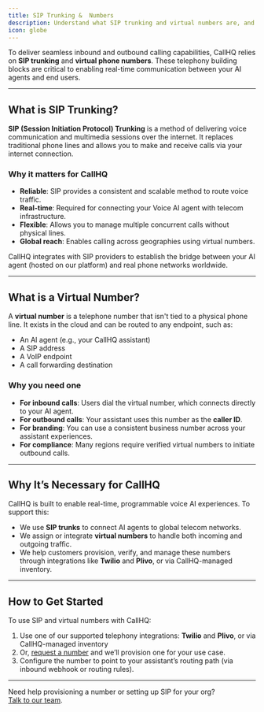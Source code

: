 ```yaml
---
title: SIP Trunking &  Numbers
description: Understand what SIP trunking and virtual numbers are, and why they are essential for deploying voice AI agents with CallHQ.
icon: globe
---
```



To deliver seamless inbound and outbound calling capabilities, CallHQ relies on **SIP trunking** and **virtual phone numbers**. These telephony building blocks are critical to enabling real-time communication between your AI agents and end users.

---

## What is SIP Trunking?

**SIP (Session Initiation Protocol) Trunking** is a method of delivering voice communication and multimedia sessions over the internet. It replaces traditional phone lines and allows you to make and receive calls via your internet connection.

### Why it matters for CallHQ

- **Reliable**: SIP provides a consistent and scalable method to route voice traffic.
- **Real-time**: Required for connecting your Voice AI agent with telecom infrastructure.
- **Flexible**: Allows you to manage multiple concurrent calls without physical lines.
- **Global reach**: Enables calling across geographies using virtual numbers.

CallHQ integrates with SIP providers to establish the bridge between your AI agent (hosted on our platform) and real phone networks worldwide.

---

## What is a Virtual Number?

A **virtual number** is a telephone number that isn't tied to a physical phone line. It exists in the cloud and can be routed to any endpoint, such as:

- An AI agent (e.g., your CallHQ assistant)
- A SIP address
- A VoIP endpoint
- A call forwarding destination

### Why you need one

- **For inbound calls**: Users dial the virtual number, which connects directly to your AI agent.
- **For outbound calls**: Your assistant uses this number as the **caller ID**.
- **For branding**: You can use a consistent business number across your assistant experiences.
- **For compliance**: Many regions require verified virtual numbers to initiate outbound calls.

---

## Why It’s Necessary for CallHQ

CallHQ is built to enable real-time, programmable voice AI experiences. To support this:

- We use **SIP trunks** to connect AI agents to global telecom networks.
- We assign or integrate **virtual numbers** to handle both incoming and outgoing traffic.
- We help customers provision, verify, and manage these numbers through integrations like **Twilio** and **Plivo**, or via CallHQ-managed inventory.

---

## How to Get Started

To use SIP and virtual numbers with CallHQ:

1. Use one of our supported telephony integrations: **Twilio** and **Plivo**, or via CallHQ-managed inventory
2. Or, [request a number](https://callhq.ai/demo-request) and we’ll provision one for your use case.
3. Configure the number to point to your assistant’s routing path (via inbound webhook or routing rules).

---

Need help provisioning a number or setting up SIP for your org?  
[Talk to our team](https://callhq.ai/demo-request).